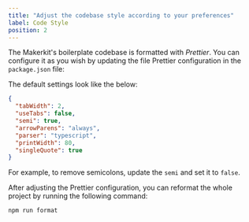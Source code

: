 ```yaml
---
title: "Adjust the codebase style according to your preferences"
label: Code Style
position: 2
---
```


The Makerkit's boilerplate codebase is formatted with *Prettier*. You can configure it as you wish by updating the file Prettier configuration in the `package.json` file:

The default settings look like the below:

```json
{
  "tabWidth": 2,
  "useTabs": false,
  "semi": true,
  "arrowParens": "always",
  "parser": "typescript",
  "printWidth": 80,
  "singleQuote": true
}
```

For example, to remove semicolons, update the `semi` and set it to `false`.

After adjusting the Prettier configuration, you can reformat the whole project by running the following command:

```
npm run format
```
